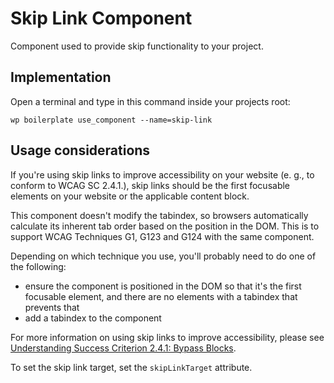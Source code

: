 # Skip Link Component

Component used to provide skip functionality to your project.

## Implementation

Open a terminal and type in this command inside your projects root:

```shell
wp boilerplate use_component --name=skip-link
```

## Usage considerations

If you're using skip links to improve accessibility on your website
(e. g., to conform to WCAG SC 2.4.1.), skip links should be the
first focusable elements on your website or the applicable content block.

This component doesn't modify the tabindex, so browsers automatically
calculate its inherent tab order based on the position in the DOM.
This is to support WCAG Techniques G1, G123 and G124 with the same component.

Depending on which technique you use, you'll probably need to do one of the following:
  * ensure the component is positioned in the DOM so that it's the first focusable element, and there are no elements with a tabindex that prevents that
  * add a tabindex to the component

For more information on using skip links to improve accessibility, please see [Understanding Success Criterion 2.4.1: Bypass Blocks](https://www.w3.org/WAI/WCAG21/Understanding/bypass-blocks.html).

To set the skip link target, set the `skipLinkTarget` attribute.